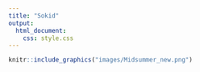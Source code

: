 ```yaml
---
title: "Sokid"
output:
  html_document:
    css: style.css
---
```


```r
knitr::include_graphics("images/Midsummer_new.png")
```
